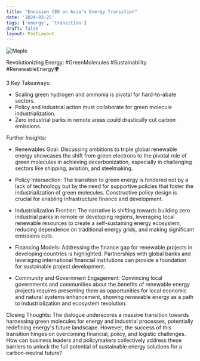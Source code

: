 ```yaml
---
title: "Envision CEO on Asia’s Energy Transition"
date: '2024-03-25'
tags: ['energy', 'transition']
draft: false
layout: PostLayout
---
```


<div className="flex justify-center">
  <div className="my-1 w-full px-2 xl:my-1 xl:w-1/2 xl:px-2">
    <img src="https://img.youtube.com/vi/2dtjZa2LHyA/0.jpg" alt="Maple" className="mx-auto h-58 w-auto" />
  </div>
</div>

Revolutionizing Energy: #GreenMolecules #Sustainability #RenewableEnergy🌍

3 Key Takeaways:
- Scaling green hydrogen and ammonia is pivotal for hard-to-abate sectors.
- Policy and industrial action must collaborate for green molecule industrialization.
- Zero industrial parks in remote areas could drastically cut carbon emissions.

Further Insights:

- Renewables Goal: Discussing ambitions to triple global renewable energy showcases the shift from green electrons to the pivotal role of green molecules in achieving decarbonization, especially in challenging sectors like shipping, aviation, and steelmaking.

- Policy Intersection: The transition to green energy is hindered not by a lack of technology but by the need for supportive policies that foster the industrialization of green molecules. Constructive policy design is crucial for enabling infrastructure finance and development.

- Industrialization Frontier: The narrative is shifting towards building zero industrial parks in remote or developing regions, leveraging local renewable resources to create a self-sustaining energy ecosystem, reducing dependence on traditional energy grids, and making significant emissions cuts.

- Financing Models: Addressing the finance gap for renewable projects in developing countries is highlighted. Partnerships with global banks and leveraging international financial institutions can provide a foundation for sustainable project development.

- Community and Government Engagement: Convincing local governments and communities about the benefits of renewable energy projects requires presenting them as opportunities for local economic and natural systems enhancement, showing renewable energy as a path to industrialization and ecosystem revolution.

Closing Thoughts:
The dialogue underscores a massive transition towards harnessing green molecules for energy and industrial processes, potentially redefining energy's future landscape. However, the success of this transition hinges on overcoming financial, policy, and logistic challenges. How can business leaders and policymakers collectively address these barriers to unlock the full potential of sustainable energy solutions for a carbon-neutral future?
